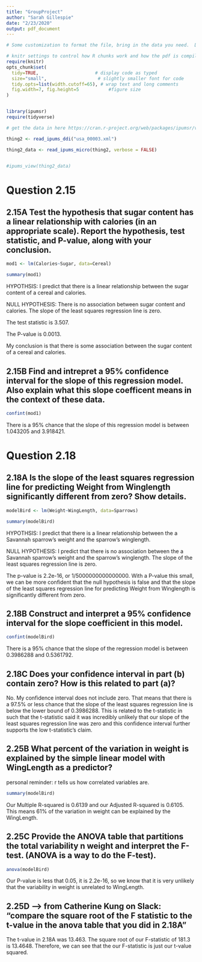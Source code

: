 ```yaml
---
title: "GroupProject"
author: "Sarah Gillespie"
date: "2/23/2020"
output: pdf_document
---
```


```r
# Some customization to format the file, bring in the data you need.  Do not alter.

# knitr settings to control how R chunks work and how the pdf is compiled when knit.
require(knitr)
opts_chunk$set(
  tidy=TRUE,                     # display code as typed
  size="small",                   # slightly smaller font for code
  tidy.opts=list(width.cutoff=65), # wrap text and long comments
  fig.width=7, fig.height=5           #figure size
)


library(ipumsr)
require(tidyverse)
```




```r

# get the data in here https://cran.r-project.org/web/packages/ipumsr/vignettes/ipums.html

```


```r

thing2 <- read_ipums_ddi("usa_00003.xml")

thing2_data <- read_ipums_micro(thing2, verbose = FALSE)


#ipums_view(thing2_data)

```












# Question 2.15

## 2.15A Test the hypothesis that sugar content has a linear relationship with calories (in an appropriate scale). Report the hypothesis, test statistic, and P-value, along with your conclusion.

```r

mod1 <- lm(Calories~Sugar, data=Cereal)

summary(mod1)

```

HYPOTHSIS: I predict that there is a linear relationship between the sugar content of a cereal and calories.

NULL HYPOTHESIS: There is no association between sugar content and calories. The slope of the least squares regression line is zero.

The test statistic is 3.507.

The P-value is 0.0013.

My conclusion is that there is some association between the sugar content of a cereal and calories.

## 2.15B Find and intrepret a 95% confidence interval for the slope of this regression model. Also explain what this slope coefficent means in the context of these data.

```r
confint(mod1)
```

There is a 95% chance that the slope of this regression model is between 1.043205 and 3.918421.


# Question 2.18

## 2.18A Is the slope of the least squares regression line for predicting Weight from Winglength significantly different from zero? Show details.

```r


modelBird <- lm(Weight~WingLength, data=Sparrows)

summary(modelBird)

```

HYPOTHSIS: I predict that there is a linear relationship between the a Savannah sparrow's weight and the sparrow's winglength.

NULL HYPOTHESIS: I predict that there is no association between the a Savannah sparrow's weight and the sparrow's winglength. The slope of the least squares regression line is zero.

The p-value is 2.2e-16, or 1/5000000000000000. With a P-value this small, we can be more confident that the null hypothesis is false and that the slope of the least squares regression line for predicting Weight from Winglength is significantly different from zero.


## 2.18B Construct and interpret a 95% confidence interval for the slope coefficient in this model. 

```r
confint(modelBird)
```

There is a 95% chance that the slope of the regression model is between 0.3986288 and 0.5361792.

## 2.18C Does your confidence interval in part (b) contain zero? How is this related to part (a)?

No. My confidence interval does not include zero. That means that there is a 97.5% or less chance that the slope of the least squares regression line is  below the lower bound of 0.3986288. This is related to the t-statistic in such that the t-statistic said it was incredibly unlikely that our slope of the least squares regression line was zero and this confidence interval further supports the low t-statistic's claim.

<!--- Skip 2.25A --->

## 2.25B What percent of the variation in weight is explained by the simple linear model with WingLength as a predictor?
personal reminder: r tells us how correlated variables are.


```r

summary(modelBird)
```


Our Multiple R-squared is 0.6139 and our Adjusted R-squared is 0.6105. This means 61% of the variation in weight can be explained by the WingLength.


## 2.25C Provide the ANOVA table that partitions the total variability n weight and interpret the F-test. (ANOVA is a way to do the F-test).

```r
anova(modelBird)
```

Our P-value is less that 0.05, it is 2.2e-16, so we know that it is very unlikely that the variability in weight is unrelated to WingLength.

## 2.25D --> from Catherine Kung on Slack: "compare the square root of the F statistic to the t-value in the anova table that you did in 2.18A"

<!--- Refer to 2.18A instead of 2.25A for the comparison this question asks for --->

The t-value in 2.18A was 13.463. The square root of our F-statistic of 181.3 is 13.4648. Therefore, we can see that the our F-statistic is just our t-value squared.